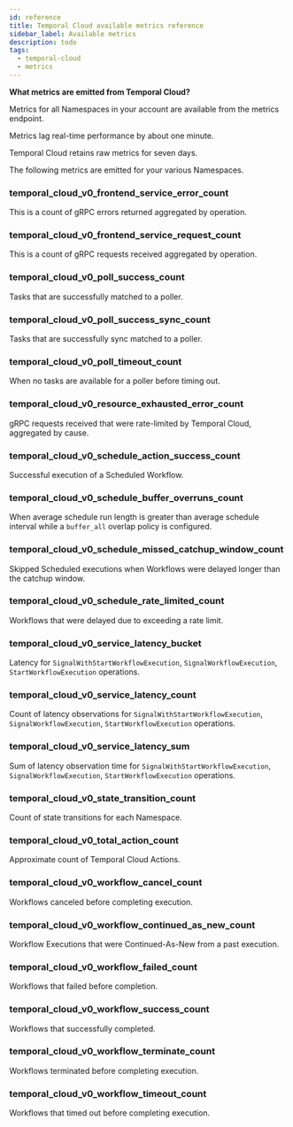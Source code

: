 ```yaml
---
id: reference
title: Temporal Cloud available metrics reference
sidebar_label: Available metrics
description: todo
tags:
  - temporal-cloud
  - metrics
---
```


**What metrics are emitted from Temporal Cloud?**

Metrics for all Namespaces in your account are available from the metrics endpoint.

Metrics lag real-time performance by about one minute.

Temporal Cloud retains raw metrics for seven days.

The following metrics are emitted for your various Namespaces.

### temporal_cloud_v0_frontend_service_error_count

This is a count of gRPC errors returned aggregated by operation.

### temporal_cloud_v0_frontend_service_request_count

This is a count of gRPC requests received aggregated by operation.

### temporal_cloud_v0_poll_success_count

Tasks that are successfully matched to a poller.

### temporal_cloud_v0_poll_success_sync_count

Tasks that are successfully sync matched to a poller.

### temporal_cloud_v0_poll_timeout_count

When no tasks are available for a poller before timing out.

### temporal_cloud_v0_resource_exhausted_error_count

gRPC requests received that were rate-limited by Temporal Cloud, aggregated by cause.

### temporal_cloud_v0_schedule_action_success_count

Successful execution of a Scheduled Workflow.

### temporal_cloud_v0_schedule_buffer_overruns_count

When average schedule run length is greater than average schedule interval while a `buffer_all` overlap policy is configured.

### temporal_cloud_v0_schedule_missed_catchup_window_count

Skipped Scheduled executions when Workflows were delayed longer than the catchup window.

### temporal_cloud_v0_schedule_rate_limited_count

Workflows that were delayed due to exceeding a rate limit.

### temporal_cloud_v0_service_latency_bucket

Latency for `SignalWithStartWorkflowExecution`, `SignalWorkflowExecution`, `StartWorkflowExecution` operations.

### temporal_cloud_v0_service_latency_count

Count of latency observations for `SignalWithStartWorkflowExecution`, `SignalWorkflowExecution`, `StartWorkflowExecution` operations.

### temporal_cloud_v0_service_latency_sum

Sum of latency observation time for `SignalWithStartWorkflowExecution`, `SignalWorkflowExecution`, `StartWorkflowExecution` operations.

### temporal_cloud_v0_state_transition_count

Count of state transitions for each Namespace.

### temporal_cloud_v0_total_action_count

Approximate count of Temporal Cloud Actions.

### temporal_cloud_v0_workflow_cancel_count

Workflows canceled before completing execution.

### temporal_cloud_v0_workflow_continued_as_new_count

Workflow Executions that were Continued-As-New from a past execution.

### temporal_cloud_v0_workflow_failed_count

Workflows that failed before completion.

### temporal_cloud_v0_workflow_success_count

Workflows that successfully completed.

### temporal_cloud_v0_workflow_terminate_count

Workflows terminated before completing execution.

### temporal_cloud_v0_workflow_timeout_count

Workflows that timed out before completing execution.

